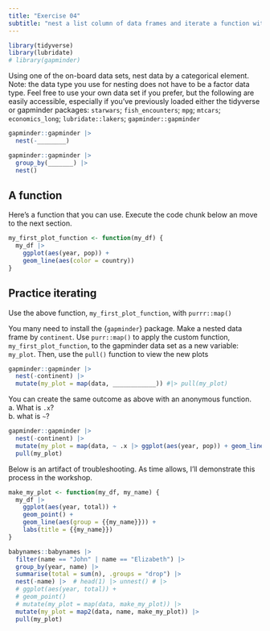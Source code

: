 ```yaml
---
title: "Exercise 04"
subtitle: "nest a list column of data frames and iterate a function with `purrr::map()`"
---
```


```r
library(tidyverse)
library(lubridate)
# library(gapminder)
```

Using one of the on-board data sets, nest data by a categorical element. Note: the data type you use for nesting does not have to be a factor data type. Feel free to use your own data set if you prefer, but the following are easily accessible, especially if you've previously loaded either the tidyverse or gapminder packages: `starwars`; `fish_encounters`; `mpg`; `mtcars`; `economics_long`; `lubridate::lakers`; `gapminder::gapminder`

```r
gapminder::gapminder |> 
  nest(-________) 

gapminder::gapminder |> 
  group_by(_______) |> 
  nest()
```

## A function

Here's a function that you can use. Execute the code chunk below an move to the next section.

```r
my_first_plot_function <- function(my_df) {
  my_df |> 
    ggplot(aes(year, pop)) + 
    geom_line(aes(color = country))
}
```

## Practice iterating

Use the above function, `my_first_plot_function`, with `purrr::map()`

You many need to install the {`gapminder`} package. Make a nested data frame by `continent`. Use `purr::map()` to apply the custom function, `my_first_plot_function`, to the gapminder data set as a new variable: `my_plot`. Then, use the `pull()` function to view the new plots

```r
gapminder::gapminder |> 
  nest(-continent) |> 
  mutate(my_plot = map(data, ____________)) #|> pull(my_plot)
```

You can create the same outcome as above with an anonymous function.\
a. What is `.x`?\
b. what is `~`?

```r
gapminder::gapminder |> 
  nest(-continent) |> 
  mutate(my_plot = map(data, ~ .x |> ggplot(aes(year, pop)) + geom_line(aes(color = country)))) |> 
  pull(my_plot)

```

Below is an artifact of troubleshooting. As time allows, I'll demonstrate this process in the workshop.

```r
make_my_plot <- function(my_df, my_name) { 
  my_df |>   
    ggplot(aes(year, total)) +
    geom_point() +
    geom_line(aes(group = {{my_name}})) +
    labs(title = {{my_name}})
}

babynames::babynames |> 
  filter(name == "John" | name == "Elizabeth") |> 
  group_by(year, name) |> 
  summarise(total = sum(n), .groups = "drop") |>
  nest(-name) |>  # head(1) |> unnest() # |> 
  # ggplot(aes(year, total)) +
  # geom_point()
  # mutate(my_plot = map(data, make_my_plot)) |>
  mutate(my_plot = map2(data, name, make_my_plot)) |>
  pull(my_plot)
  
```
